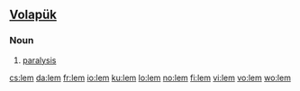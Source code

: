 ==[[Volapük]]==

===Noun===
{{infl|vo|noun}}
 
# [[paralysis]]

[[cs:lem]]
[[da:lem]]
[[fr:lem]]
[[io:lem]]
[[ku:lem]]
[[lo:lem]]
[[no:lem]]
[[fi:lem]]
[[vi:lem]]
[[vo:lem]]
[[wo:lem]]